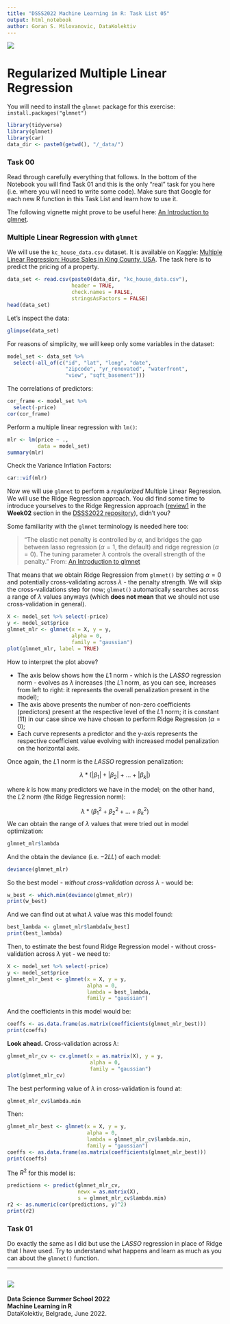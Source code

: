 ```yaml
---
title: "DSSS2022 Machine Learning in R: Task List 05"
output: html_notebook
author: Goran S. Milovanovic, DataKolektiv
---
```


![](DK_Logo_White_150.png)

# Regularized Multiple Linear Regression

You will need to install the `glmnet` package for this exercise: `install.packages("glmnet")`

```r
library(tidyverse)
library(glmnet)
library(car)
data_dir <- paste0(getwd(), "/_data/")
```

### Task 00

Read through carefully everything that follows. In the bottom of the Notebook you will find Task 01 and this is the only "real" task for you here (i.e. where you will need to write some code). Make sure that Google for each new R function in this Task List and learn how to use it.

The following vignette might prove to be useful here: [An Introduction to glmnet](https://glmnet.stanford.edu/articles/glmnet.html).


### Multiple Linear Regression with `glmnet`

We will use the `kc_house_data.csv` dataset. It is available on Kaggle: [Multiple Linear Regression: House Sales in King County, USA](https://www.kaggle.com/code/divan0/multiple-linear-regression/data). The task here is to predict the pricing of a property.

```r
data_set <- read.csv(paste0(data_dir, "kc_house_data.csv"), 
                     header = TRUE,
                     check.names = FALSE,
                     stringsAsFactors = FALSE)
head(data_set)
```

Let's inspect the data:

```r
glimpse(data_set)
```
For reasons of simplicity, we will keep only some variables in the dataset:

```r
model_set <- data_set %>% 
  select(-all_of(c("id", "lat", "long", "date",
                   "zipcode", "yr_renovated", "waterfront", 
                   "view", "sqft_basement")))
```

The correlations of predictors:

```r
cor_frame <- model_set %>% 
  select(-price)
cor(cor_frame)
```
Perform a multiple linear regression with `lm()`:

```r
mlr <- lm(price ~ ., 
          data = model_set)
summary(mlr)
```
Check the Variance Inflation Factors:

```r
car::vif(mlr)
```

Now we will use `glmnet` to perform a *regularized* Multiple Linear Regression. We will use the Ridge Regression approach. You did find some time to introduce yourselves to the Ridge Regression approach ([review1](https://www.youtube.com/watch?v=Q81RR3yKn30) in the **Week02** section in the [DSSS2022 repository](https://github.com/datakolektiv/dsss2022)), didn't you? 

Some familiarity with the `glmnet` terminology is needed here too:

> "The elastic net penalty is controlled by $\alpha$, and bridges the gap between lasso regression ($\alpha=1$, the default) and ridge regression ($\alpha=0$). The tuning parameter $\lambda$ controls the overall strength of the penalty." From: [An Introduction to glmnet](https://glmnet.stanford.edu/articles/glmnet.html) 

That means that we obtain Ridge Regression from `glmnet()` by setting $\alpha=0$ and potentially cross-validating across $\lambda$ - the penalty strength. We will skip the cross-validations step for now; `glmnet()` automatically searches across a range of $\lambda$ values anyways (which **does not mean** that we should not use cross-validation in general).

```r
X <- model_set %>% select(-price)
y <- model_set$price
glmnet_mlr <- glmnet(x = X, y = y, 
                     alpha = 0, 
                     family = "gaussian")
plot(glmnet_mlr, label = TRUE)
```

How to interpret the plot above?

- The axis below shows how the $L1$ norm - which is the $LASSO$ regression norm - evolves as $\lambda$ increases (the $L1$ norm, as you can see, increases from left to right: it represents the overall penalization present in the model);
- The axis above presents the number of non-zero coefficients (predictors) present at the respective level of the $L1$ norm; it is constant (11) in our case since we have chosen to perform Ridge Regression ($\alpha=0$);
- Each curve represents a predictor and the y-axis represents the respective coefficient value evolving with increased model penalization on the horizontal axis.

Once again, the $L1$ norm is the $LASSO$ regression penalization:

$$\lambda*(|\beta_1|+|\beta_2|+...+|\beta_k|)$$

where $k$ is how many predictors we have in the model; on the other hand, the $L2$ norm (the Ridge Regression norm):

$$\lambda*(\beta_1^2+\beta_2^2+...+\beta_k^2)$$
We can obtain the range of $\lambda$ values that were tried out in model optimization:

```r
glmnet_mlr$lambda
```

And the obtain the deviance (i.e. $-2LL$) of each model:

```r
deviance(glmnet_mlr)
```

So the best model - *without cross-validation across $\lambda$* - would be:

```r
w_best <- which.min(deviance(glmnet_mlr))
print(w_best)
```

And we can find out at what $\lambda$ value was this model found:

```r
best_lambda <- glmnet_mlr$lambda[w_best]
print(best_lambda)
```

Then, to estimate the best found Ridge Regression model - without cross-validation across $\lambda$ yet - we need to:

```r
X <- model_set %>% select(-price)
y <- model_set$price
glmnet_mlr_best <- glmnet(x = X, y = y,
                          alpha = 0,
                          lambda = best_lambda,
                          family = "gaussian")
```

And the coefficients in this model would be:

```r
coeffs <- as.data.frame(as.matrix(coefficients(glmnet_mlr_best)))
print(coeffs)
```

**Look ahead.** Cross-validation across $\lambda$:

```r
glmnet_mlr_cv <- cv.glmnet(x = as.matrix(X), y = y,
                           alpha = 0,
                           family = "gaussian")
plot(glmnet_mlr_cv)
```

The best performing value of $\lambda$ in cross-validation is found at:

```r
glmnet_mlr_cv$lambda.min
```

Then:

```r
glmnet_mlr_best <- glmnet(x = X, y = y,
                          alpha = 0,
                          lambda = glmnet_mlr_cv$lambda.min,
                          family = "gaussian")
coeffs <- as.data.frame(as.matrix(coefficients(glmnet_mlr_best)))
print(coeffs)
```

The $R^2$ for this model is:

```r
predictions <- predict(glmnet_mlr_cv, 
                       newx = as.matrix(X), 
                       s = glmnet_mlr_cv$lambda.min)
r2 <- as.numeric(cor(predictions, y)^2)
print(r2)
```


### Task 01

Do exactly the same as I did but use the $LASSO$ regression in place of Ridge that I have used. Try to understand what happens and learn as much as you can about the `glmnet()` function. 


--- 

![](dsss2022_startit_add.jpg)
--- 

**Data Science Summer School 2022** <br>
**Machine Learning in R** <br>
DataKolektiv, Belgrade, June 2022.